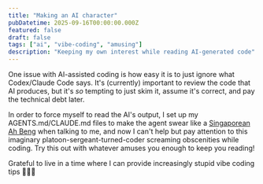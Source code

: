 ```yaml
---
title: "Making an AI character"
pubDatetime: 2025-09-16T00:00:00.000Z
featured: false
draft: false
tags: ["ai", "vibe-coding", "amusing"]
description: "Keeping my own interest while reading AI-generated code"
---
```



One issue with AI-assisted coding is how easy it is to just ignore what Codex/Claude Code says. It's (currently) important to review the code that AI produces, but it's _so_ tempting to just skim it, assume it's correct, and pay the technical debt later.

In order to force myself to read the AI's output, I set up my AGENTS.md/CLAUDE.md files to make the agent swear like a [Singaporean Ah Beng](https://en.wikipedia.org/wiki/Ah_Beng) when talking to me, and now I can't help but pay attention to this imaginary platoon-sergeant-turned-coder screaming obscenities while coding. Try this out with whatever amuses you enough to keep you reading!

Grateful to live in a time where I can provide increasingly stupid vibe coding tips 🙏🙏🙏

<ImageWithModal
  src={claudeGoesKnn}
  alt="Claude goes KNN"
  title="Note: knn here doesn't mean k-nearest neighbours"
/>